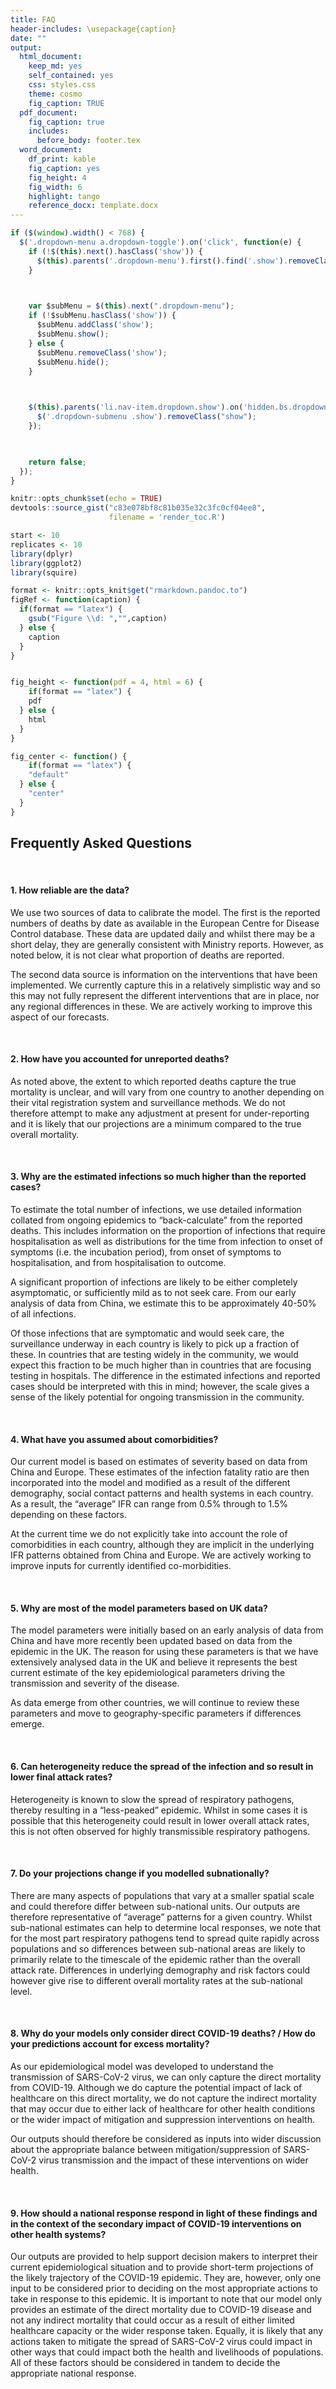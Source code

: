 ```yaml
---
title: FAQ
header-includes: \usepackage{caption}
date: ""
output:
  html_document:
    keep_md: yes
    self_contained: yes
    css: styles.css
    theme: cosmo
    fig_caption: TRUE
  pdf_document: 
    fig_caption: true
    includes: 
      before_body: footer.tex
  word_document:
    df_print: kable
    fig_caption: yes
    fig_height: 4
    fig_width: 6
    highlight: tango
    reference_docx: template.docx
---
```


```js

if ($(window).width() < 768) {
  $('.dropdown-menu a.dropdown-toggle').on('click', function(e) {
    if (!$(this).next().hasClass('show')) {
      $(this).parents('.dropdown-menu').first().find('.show').removeClass("show");
    }

 

    var $subMenu = $(this).next(".dropdown-menu");
    if (!$subMenu.hasClass('show')) {
      $subMenu.addClass('show');
      $subMenu.show();
    } else {
      $subMenu.removeClass('show');
      $subMenu.hide();
    }

 

    $(this).parents('li.nav-item.dropdown.show').on('hidden.bs.dropdown', function(e) {
      $('.dropdown-submenu .show').removeClass("show");
    });

 

    return false;
  });
}

```

```r
knitr::opts_chunk$set(echo = TRUE)
devtools::source_gist("c83e078bf8c81b035e32c3fc0cf04ee8", 
                      filename = 'render_toc.R')
```

```r
start <- 10
replicates <- 10
library(dplyr)
library(ggplot2)
library(squire)

format <- knitr::opts_knit$get("rmarkdown.pandoc.to")
figRef <- function(caption) {
  if(format == "latex") {
    gsub("Figure \\d: ","",caption)
  } else {
    caption
  }
}


fig_height <- function(pdf = 4, html = 6) {
    if(format == "latex") {
    pdf
  } else {
    html
  }
}

fig_center <- function() {
    if(format == "latex") {
    "default"
  } else {
    "center"
  }
}


```

## Frequently Asked Questions

<br>

#### 1. How reliable are the data?
  
We use two sources of data to calibrate the model. The first is the reported numbers of deaths by date as available in the European Centre for Disease Control database. These data are updated daily and whilst there may be a short delay, they are generally consistent with Ministry reports. However, as noted below, it is not clear what proportion of deaths are reported.

The second data source is information on the interventions that have been implemented. We currently capture this in a relatively simplistic way and so this may not fully represent the different interventions that are in place, nor any regional differences in these. We are actively working to improve this aspect of our forecasts.

<br>

#### 2. How have you accounted for unreported deaths?
  
As noted above, the extent to which reported deaths capture the true mortality is unclear, and will vary from one country to another depending on their vital registration system and surveillance methods. We do not therefore attempt to make any adjustment at present for under-reporting and it is likely that our projections are a minimum compared to the true overall mortality.

<br>

#### 3. Why are the estimated infections so much higher than the reported cases?
  
To estimate the total number of infections, we use detailed information collated from ongoing epidemics to “back-calculate” from the reported deaths. This includes information on the proportion of infections that require hospitalisation as well as distributions for the time from infection to onset of symptoms (i.e. the incubation period), from onset of symptoms to hospitalisation, and from hospitalisation to outcome.

A significant proportion of infections are likely to be either completely asymptomatic, or sufficiently mild as to not seek care. From our early analysis of data from China, we estimate this to be approximately 40-50% of all infections.

Of those infections that are symptomatic and would seek care, the surveillance underway in each country is likely to pick up a fraction of these. In countries that are testing widely in the community, we would expect this fraction to be much higher than in countries that are focusing testing in hospitals. The difference in the estimated infections and reported cases should be interpreted with this in mind; however, the scale gives a sense of the likely potential for ongoing transmission in the community.

<br>

#### 4. What have you assumed about comorbidities?
  
Our current model is based on estimates of severity based on data from China and Europe. These estimates of the infection fatality ratio are then incorporated into the model and modified as a result of the different demography, social contact patterns and health systems in each country. As a result, the “average” IFR can range from 0.5% through to 1.5% depending on these factors.

At the current time we do not explicitly take into account the role of comorbidities in each country, although they are implicit in the underlying IFR patterns obtained from China and Europe. We are actively working to improve inputs for currently identified co-morbidities.

<br>

#### 5. Why are most of the model parameters based on UK data?
  
The model parameters were initially based on an early analysis of data from China and have more recently been updated based on data from the epidemic in the UK. The reason for using these parameters is that we have extensively analysed data in the UK and believe it represents the best current estimate of the key epidemiological parameters driving the transmission and severity of the disease.

As data emerge from other countries, we will continue to review these parameters and move to geography-specific parameters if differences emerge.

<br>

#### 6. Can heterogeneity reduce the spread of the infection and so result in lower final attack rates?
  
Heterogeneity is known to slow the spread of respiratory pathogens, thereby resulting in a “less-peaked” epidemic. Whilst in some cases it is possible that this heterogeneity could result in lower overall attack rates, this is not often observed for highly transmissible respiratory pathogens.

<br>

#### 7. Do your projections change if you modelled subnationally?
  
There are many aspects of populations that vary at a smaller spatial scale and could therefore differ between sub-national units. Our outputs are therefore representative of “average” patterns for a given country. Whilst sub-national estimates can help to determine local responses, we note that for the most part respiratory pathogens tend to spread quite rapidly across populations and so differences between sub-national areas are likely to primarily relate to the timescale of the epidemic rather than the overall attack rate. Differences in underlying demography and risk factors could however give rise to different overall mortality rates at the sub-national level.

<br>

#### 8. Why do your models only consider direct COVID-19 deaths? / How do your predictions account for excess mortality?
  
As our epidemiological model was developed to understand the transmission of SARS-CoV-2 virus, we can only capture the direct mortality from COVID-19. Although we do capture the potential impact of lack of healthcare on this direct mortality, we do not capture the indirect mortality that may occur due to either lack of healthcare for other health conditions or the wider impact of mitigation and suppression interventions on health.

Our outputs should therefore be considered as inputs into wider discussion about the appropriate balance between mitigation/suppression of SARS-CoV-2 virus transmission and the impact of these interventions on wider health.

<br>

#### 9. How should a national response respond in light of these findings and in the context of the secondary impact of COVID-19 interventions on other health systems?
  
Our outputs are provided to help support decision makers to interpret their current epidemiological situation and to provide short-term projections of the likely trajectory of the COVID-19 epidemic. They are, however, only one input to be considered prior to deciding on the most appropriate actions to take in response to this epidemic. It is important to note that our model only provides an estimate of the direct mortality due to COVID-19 disease and not any indirect mortality that could occur as a result of either limited healthcare capacity or the wider response taken. Equally, it is likely that any actions taken to mitigate the spread of SARS-CoV-2 virus could impact in other ways that could impact both the health and livelihoods of populations. All of these factors should be considered in tandem to decide the appropriate national response.
  
<br>
